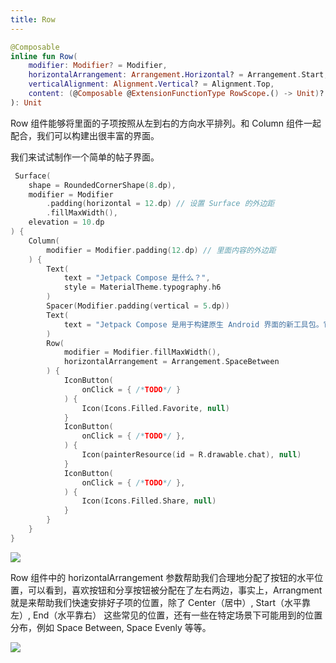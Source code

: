 ```yaml
---
title: Row
---
```



``` kotlin
@Composable
inline fun Row(
    modifier: Modifier? = Modifier,
    horizontalArrangement: Arrangement.Horizontal? = Arrangement.Start,
    verticalAlignment: Alignment.Vertical? = Alignment.Top,
    content: (@Composable @ExtensionFunctionType RowScope.() -> Unit)?
): Unit
```

Row 组件能够将里面的子项按照从左到右的方向水平排列。和 Column 组件一起配合，我们可以构建出很丰富的界面。

我们来试试制作一个简单的帖子界面。

``` kotlin
 Surface(
    shape = RoundedCornerShape(8.dp),
    modifier = Modifier
        .padding(horizontal = 12.dp) // 设置 Surface 的外边距
        .fillMaxWidth(),
    elevation = 10.dp
) {
    Column(
        modifier = Modifier.padding(12.dp) // 里面内容的外边距
    ) {
        Text(
            text = "Jetpack Compose 是什么？",
            style = MaterialTheme.typography.h6
        )
        Spacer(Modifier.padding(vertical = 5.dp))
        Text(
            text = "Jetpack Compose 是用于构建原生 Android 界面的新工具包。它可简化并加快 Android 上的界面开发，使用更少的代码、强大的工具和直观的 Kotlin API，快速让应用生动而精彩。"
        )
        Row(
            modifier = Modifier.fillMaxWidth(),
            horizontalArrangement = Arrangement.SpaceBetween
        ) {
            IconButton(
                onClick = { /*TODO*/ }
            ) {
                Icon(Icons.Filled.Favorite, null)
            }
            IconButton(
                onClick = { /*TODO*/ },
            ) {
                Icon(painterResource(id = R.drawable.chat), null)
            }
            IconButton(
                onClick = { /*TODO*/ },
            ) {
                Icon(Icons.Filled.Share, null)
            }
        }
    }
}
```

<img src={demo} />


Row 组件中的 horizontalArrangement 参数帮助我们合理地分配了按钮的水平位置，可以看到，喜欢按钮和分享按钮被分配在了左右两边，事实上，Arrangment 就是来帮助我们快速安排好子项的位置，除了 Center（居中）, Start（水平靠左）, End（水平靠右） 这些常见的位置，还有一些在特定场景下可能用到的位置分布，例如 Space Between, Space Evenly 等等。

<img src={demo2} />
